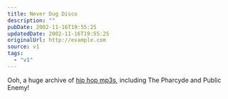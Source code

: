 ```yaml
---
title: Never Dug Disco
description: ""
pubDate: 2002-11-16T19:55:25
updatedDate: 2002-11-16T19:55:25
originalUrl: http://example.com
source: v1
tags:
  - "v1"
---
```


Ooh, a huge archive of [hip hop mp3s][1], including The Pharcyde and Public Enemy!

[1]: http://mafiaboyz.bnc.bg/FULL.ALBUMS/ "MAFIABOYZ Full Albums: Da ilest (apparently)"
